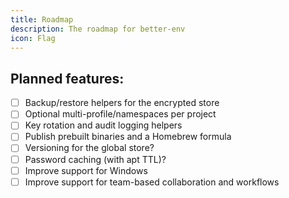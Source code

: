 ```yaml
---
title: Roadmap
description: The roadmap for better-env
icon: Flag
---
```


## Planned features:

- [ ] Backup/restore helpers for the encrypted store
- [ ] Optional multi-profile/namespaces per project
- [ ] Key rotation and audit logging helpers
- [ ] Publish prebuilt binaries and a Homebrew formula
- [ ] Versioning for the global store?
- [ ] Password caching (with apt TTL)?
- [ ] Improve support for Windows
- [ ] Improve support for team-based collaboration and workflows